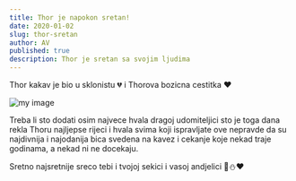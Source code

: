 ```yaml
---
title: Thor je napokon sretan!
date: 2020-01-02
slug: thor-sretan
author: AV
published: true
description: Thor je sretan sa svojim ljudima
---
```

Thor kakav je bio u sklonistu 💔 i Thorova bozicna cestitka ❤

![my image](./thor.jpg)

Treba li sto dodati osim najvece hvala dragoj udomiteljici sto je toga dana rekla Thoru najljepse rijeci i hvala svima koji ispravljate ove nepravde da su najdivnija i najodanija bica svedena na kavez i cekanje koje nekad traje godinama, a nekad ni ne docekaju.

Sretno najsretnije sreco tebi i tvojoj sekici i vasoj andjelici 🎄⛄❤